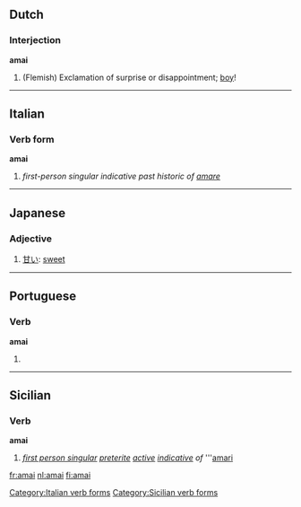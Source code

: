 ==Dutch==

===Interjection===
'''amai'''

# (Flemish) Exclamation of surprise or disappointment; [[boy]]!

----

==Italian==

===Verb form===
'''amai'''

# ''first-person singular indicative past historic of [[amare]]''

[[Category:Italian verb forms]]

----

==Japanese==

===Adjective===
{{ja-adj|r|decl=い|hira=あまい}}

# [[甘い]]: [[sweet]]

----

==Portuguese==

===Verb===
'''amai'''

# {{pt-verb form of|amar|suffix=ar|mood=imperative|number=plural|person=second-person|polarity=affirmative}}

----

==Sicilian==

===Verb===
'''amai'''

# ''[[first person singular]] [[preterite]] [[active voice|active]] [[indicative mood|indicative]] of'' '''[[amari#Sicilian|amari]]

[[Category:Sicilian verb forms]]

[[fr:amai]]
[[nl:amai]]
[[fi:amai]]